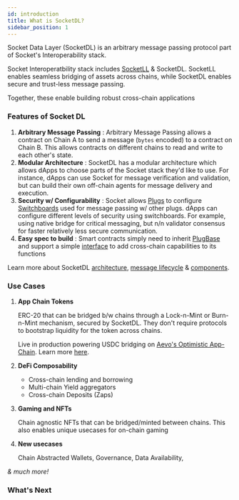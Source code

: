 ```yaml
---
id: introduction
title: What is SocketDL?
sidebar_position: 1
---
```



Socket Data Layer (SocketDL) is an arbitrary message passing protocol part of Socket's Interoperability stack.

Socket Interoperatbility stack includes [SocketLL](https://docs.socket.tech/socket-overview/what-is-socket) & SocketDL. SocketLL enables seamless bridging of assets across chains, while SocketDL enables secure and trust-less message passing.

Together, these enable building robust cross-chain applications

### Features of Socket DL

1. **Arbitrary Message Passing** : Arbitrary Message Passing allows a contract on Chain A to send a message (`bytes` encoded) to a contract on Chain B. This allows contracts on different chains to read and write to each other's state.
2. **Modular Architecture** : SocketDL has a modular architecture which allows dApps to choose parts of the Socket stack they'd like to use. For instance, dApps can use Socket for message verification and validation, but can build their own off-chain agents for message delivery and execution.
3. **Security w/ Configurability** : Socket allows [Plugs](./Learn/Components/Plugs.md) to configure [Switchboards](./Learn/Components/Switchboards.md) used for message passing w/ other plugs. dApps can configure different levels of security using switchboards. For example, using native bridge for critical messaging, but n/n validator consensus for faster relatively less secure communication.
4. **Easy spec to build** : Smart contracts simply need to inherit [PlugBase](https://github.com/SocketDotTech/socketDL-examples/blob/main/src/base/PlugBase.sol) and support a simple [interface](./Dev%20Resources/Interfaces/IPlug.md) to add cross-chain capabilities to its functions

Learn more about SocketDL [architecture](./Learn/protocol-architecture.md), [message lifecycle](./Learn/lifecycle.md) & [components](./Learn/Components/_category_.json).

### Use Cases

1. **App Chain Tokens**

   ERC-20 that can be bridged b/w chains through a Lock-n-Mint or Burn-n-Mint mechanism, secured by SocketDL. They don't require protocols to bootstrap liquidity for the token across chains.

   Live in production powering USDC bridging on [Aevo's Optimistic App-Chain](https://mirror.xyz/0x6FD2bd90D50eDEe139103454116F252f6F5eC928/s602ukNdxwBkr9imWWO2MBgzpNny0O1ews_Nev75ppM). Learn more [here](https://github.com/SocketDotTech/app-chain-token).

2. **DeFi Composability**

   - Cross-chain lending and borrowing
   - Multi-chain Yield aggregators
   - Cross-chain Deposits (Zaps)

3. **Gaming and NFTs**

   Chain agnostic NFTs that can be bridged/minted between chains. This also enables unique usecases for on-chain gaming

4. **New usecases**

   Chain Abstracted Wallets, Governance, Data Availability,

_& much more!_

### What's Next

<Tab
  heading="Send & Receive Messages"
  linkUrl="./Build/Contract%20Setup/configuring-plugs"
/>

<br />

<Tab
  heading="Learn SocketDL"
  description="Testing"
  linkUrl="./Learn/glossary"
/>

